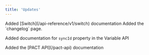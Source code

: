 ```yaml
---
title: 'Updates'
---
```


<Update label="2024-12-04">
  Added [Switch](/api-reference/v1/switch) documentation
</Update>

<Update label="2024-11-27">
  Added the `changelog` page.

  Added documentation for `syncId` property in the Variable API
</Update>

<Update label="2024-11-25">
  Added the [PACT API](/pact-api) documentation
</Update>

